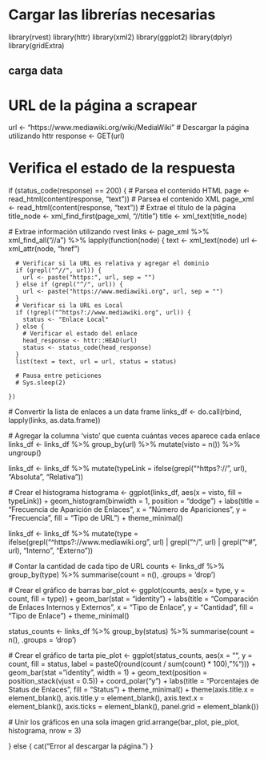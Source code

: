 # Cargar las librerías necesarias
library(rvest)
library(httr)
library(xml2)
library(ggplot2)
library(dplyr)
library(gridExtra)

## carga data
# URL de la página a scrapear
url <- "https://www.mediawiki.org/wiki/MediaWiki"
# Descargar la página utilizando httr
response <- GET(url)



# Verifica el estado de la respuesta
if (status_code(response) == 200) {
  # Parsea el contenido HTML
  page <- read_html(content(response, "text"))
  # Parsea el contenido XML
  page_xml <- read_html(content(response, "text"))
  # Extrae el título de la página
  title_node <- xml_find_first(page_xml, "//title")
  title <- xml_text(title_node)
  
  # Extrae información utilizando rvest
  links <- page_xml %>%
    xml_find_all("//a") %>%
    lapply(function(node) {
      text <- xml_text(node)
      url <- xml_attr(node, "href")
      
      # Verificar si la URL es relativa y agregar el dominio
      if (grepl("^//", url)) {
        url <- paste("https:", url, sep = "")
      } else if (grepl("^/", url)) {
        url <- paste("https://www.mediawiki.org", url, sep = "")
      }
      # Verificar si la URL es Local
      if (!grepl("^https?://www.mediawiki.org", url)) {
        status <- "Enlace Local"
      } else {
        # Verificar el estado del enlace
        head_response <- httr::HEAD(url)
        status <- status_code(head_response)
      }
      list(text = text, url = url, status = status)
      
      # Pausa entre peticiones
      # Sys.sleep(2) 
      
    })
  # Convertir la lista de enlaces a un data frame
  links_df <- do.call(rbind, lapply(links, as.data.frame))
  
  # Agregar la columna 'visto' que cuenta cuántas veces aparece cada enlace
  links_df <- links_df %>%
    group_by(url) %>%
    mutate(visto = n()) %>%
    ungroup()
  
  links_df <- links_df %>%
    mutate(typeLink = ifelse(grepl("^https?://", url), "Absoluta", "Relativa"))
  
  # Crear el histograma
  histograma <- ggplot(links_df, aes(x = visto, fill = typeLink)) +
    geom_histogram(binwidth = 1, position = "dodge") +
    labs(title = "Frecuencia de Aparición de Enlaces",
         x = "Número de Apariciones",
         y = "Frecuencia",
         fill = "Tipo de URL") +
    theme_minimal()
  
  links_df <- links_df %>% mutate(type = ifelse(grepl("^https?://www.mediawiki.org", url) | grepl("^/", url) | grepl("^#", url), "Interno", "Externo"))
  
  # Contar la cantidad de cada tipo de URL
  counts <- links_df %>%
    group_by(type) %>%
    summarise(count = n(), .groups = 'drop')
  
  # Crear el gráfico de barras
  bar_plot <- ggplot(counts, aes(x = type, y = count, fill = type)) +
    geom_bar(stat = "identity") +
    labs(title = "Comparación de Enlaces Internos y Externos",
         x = "Tipo de Enlace",
         y = "Cantidad",
         fill = "Tipo de Enlace") +
    theme_minimal()
  
  status_counts <- links_df %>%
    group_by(status) %>%
    summarise(count = n(), .groups = 'drop')
  
  # Crear el gráfico de tarta
  pie_plot <- ggplot(status_counts, aes(x = "", y = count, fill = status, label = paste0(round(count / sum(count) * 100), "%"))) +
    geom_bar(stat = "identity", width = 1) +
    geom_text(position = position_stack(vjust = 0.5)) +
    coord_polar("y") +
    labs(title = "Porcentajes de Status de Enlaces",
         fill = "Status") +
    theme_minimal() +
    theme(axis.title.x = element_blank(),
          axis.title.y = element_blank(),
          axis.text.x = element_blank(),
          axis.ticks = element_blank(),
          panel.grid = element_blank())
  
  # Unir los gráficos en una sola imagen
  grid.arrange(bar_plot, pie_plot, histograma, nrow = 3)
  
} else {
  cat("Error al descargar la página.")
}


